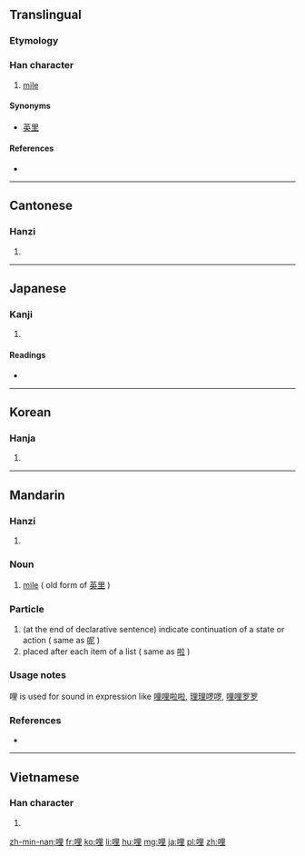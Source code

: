 ==Translingual==

===Etymology===
{{Han compound|口|里|c1=s|c2=p|ls=psc}}

===Han character===
{{Han char|rn=30|rad=口|as=07|sn=10|four=6601<sub>4</sub>|canj=口田土 (RWG)|ids=⿰[[口]][[里]]}}

# [[mile]]

====Synonyms====
* [[英里]]

====References====
* {{Han ref|kx=0190.160|dkj=03649|dj=0409.320|hdz=10629.030|uh=54E9|ud=21737|bh=ADF9|bd=44537}}

----

==Cantonese==

===Hanzi===
{{yue-hanzi|jyut=[[le1]], [[lei5]], [[li1]]|y=le1, lei5, li1}}

# {{defn|lang=yue|sort=口07}}

----

==Japanese==

===Kanji===
{{ja-kanji|grade=n|rs=口07}}

# {{defn|lang=ja|sort=口07}}

====Readings====
* {{ja-readings|on=[[り]] (ri)|kun=[[わい]] (wai), [[マイル]] (mairu)}}

----

==Korean==

===Hanja===
{{ko-hanja|hangeul=리|rv=ri|mr=ri}}

# {{defn|lang=ko|sort=口07}}

----

==Mandarin==

===Hanzi===
{{cmn-hanzi|pin=[[lī]] ([[li1]])|wg=li<sup>1</sup>}}

# {{defn|lang=cmn|sort=口07}}

===Noun===
{{cmn-noun|ts|pin=lǐ|pint=li3}}

# [[mile]] ( old form of [[英里]] )

===Particle===
{{cmn-part|ts|pin=li|pint=li5}}

# (at the end of declarative sentence) indicate continuation of a state or action ( same as [[呢]] )
# placed after each item of a list ( same as [[啦]] )

===Usage notes===
哩 is used for sound in expression like [[哩哩啦啦]], [[理理啰啰]], [[哩哩罗罗]]

===References===
* {{cite web
| url = http://www.mdbg.net/chindict/chindict.php?page=worddict&wdrst=0&wdqb=哩
| title = 哩
| work = MDBG English to Chinese dictionary ( Based on CC-CEDICT )
| language = Mandarin/English
| accessdate = 2014-03-03}}

----

==Vietnamese==

===Han character===
{{vi-hantu|[[lý]], [[ré]], [[lí]], [[rí]]|rs=口07}}

# {{defn|lang=vi|sort=口07}}

[[zh-min-nan:哩]]
[[fr:哩]]
[[ko:哩]]
[[li:哩]]
[[hu:哩]]
[[mg:哩]]
[[ja:哩]]
[[pl:哩]]
[[zh:哩]]
